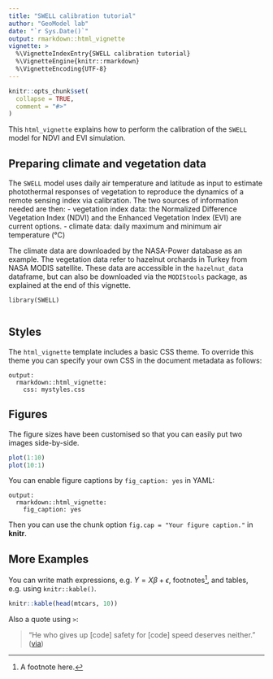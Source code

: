 ```yaml
---
title: "SWELL calibration tutorial"
author: "GeoModel lab"
date: "`r Sys.Date()`"
output: rmarkdown::html_vignette
vignette: >
  %\VignetteIndexEntry{SWELL calibration tutorial}
  %\VignetteEngine{knitr::rmarkdown}
  %\VignetteEncoding{UTF-8}
---
```


```r

knitr::opts_chunk$set(
  collapse = TRUE,
  comment = "#>"
)
```

This `html_vignette` explains how to perform the calibration of the `SWELL` model for NDVI and EVI simulation. 

## Preparing climate and vegetation data 

The `SWELL` model uses daily air temperature and latitude as input to estimate photothermal responses of vegetation to reproduce the dynamics of a remote sensing index via calibration. The two sources of information needed are then:
- vegetation index data: the Normalized Difference Vegetation Index (NDVI) and the Enhanced Vegetation Index (EVI) are current options.
- climate data: daily maximum and minimum air temperature (°C) 

The climate data are downloaded by the NASA-Power database as an example. 
The vegetation data refer to hazelnut orchards in Turkey from NASA MODIS satellite.  These data are accessible in the `hazelnut_data` dataframe, but can also be downloaded via the `MODIStools` package, as explained at the end of this vignette.


```r_install

library(SWELL)


```



## Styles

The `html_vignette` template includes a basic CSS theme. To override this theme you can specify your own CSS in the document metadata as follows:

    output: 
      rmarkdown::html_vignette:
        css: mystyles.css

## Figures

The figure sizes have been customised so that you can easily put two images side-by-side. 

```r
plot(1:10)
plot(10:1)
```

You can enable figure captions by `fig_caption: yes` in YAML:

    output:
      rmarkdown::html_vignette:
        fig_caption: yes

Then you can use the chunk option `fig.cap = "Your figure caption."` in **knitr**.

## More Examples

You can write math expressions, e.g. $Y = X\beta + \epsilon$, footnotes^[A footnote here.], and tables, e.g. using `knitr::kable()`.

```r
knitr::kable(head(mtcars, 10))
```

Also a quote using `>`:

> "He who gives up [code] safety for [code] speed deserves neither."
([via](https://twitter.com/hadleywickham/status/504368538874703872))
